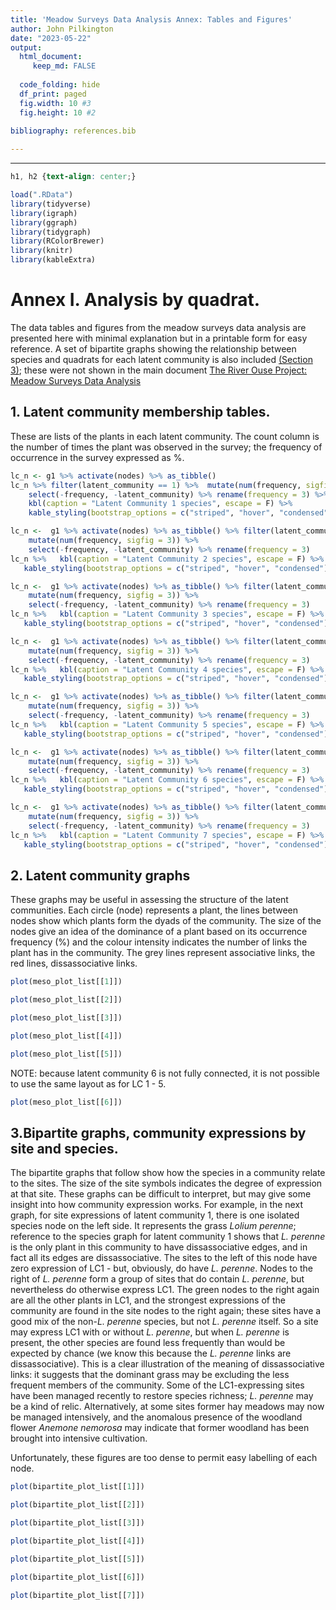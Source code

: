 ```yaml
---
title: 'Meadow Surveys Data Analysis Annex: Tables and Figures'
author: John Pilkington
date: "2023-05-22"
output:
  html_document: 
     keep_md: FALSE
     
  code_folding: hide
  df_print: paged
  fig.width: 10 #3
  fig.height: 10 #2
     
bibliography: references.bib

---    
```

<style type="text/css">
   .main-container {max-width: 100%;}
   .row {display: flex;}
   .column {flex: 50%;}
</style>
---
```css
h1, h2 {text-align: center;}
```

```r
load(".RData")
library(tidyverse)
library(igraph)
library(ggraph)
library(tidygraph)
library(RColorBrewer)
library(knitr)
library(kableExtra)
```

# Annex I. Analysis by quadrat.

The data tables and figures from the meadow surveys data analysis are presented here with minimal explanation but in a printable form for easy reference. A set of bipartite graphs showing the relationship between species and quadrats for each latent community is also included [(Section 3)](#section3); these were not shown in the main document [The River Ouse Project: Meadow Surveys Data Analysis](https://rpubs.com/Zygodon/1040095)

## 1. Latent community membership tables.

These are lists of the plants in each latent community. The count column is the number of times the plant was observed in the survey; the frequency of occurrence in the survey expressed as %.


```r
lc_n <- g1 %>% activate(nodes) %>% as_tibble()
lc_n %>% filter(latent_community == 1) %>%  mutate(num(frequency, sigfig = 3)) %>%
    select(-frequency, -latent_community) %>% rename(frequency = 3) %>%   
    kbl(caption = "Latent Community 1 species", escape = F) %>%
    kable_styling(bootstrap_options = c("striped", "hover", "condensed"), full_width = F, font_size = 12)
```
\pagebreak

```r
lc_n <-  g1 %>% activate(nodes) %>% as_tibble() %>% filter(latent_community == 2) %>%
    mutate(num(frequency, sigfig = 3)) %>%
    select(-frequency, -latent_community) %>% rename(frequency = 3)
lc_n %>%   kbl(caption = "Latent Community 2 species", escape = F) %>%
   kable_styling(bootstrap_options = c("striped", "hover", "condensed"), full_width = F, font_size = 12)
```
\pagebreak
```r
lc_n <-  g1 %>% activate(nodes) %>% as_tibble() %>% filter(latent_community == 3) %>%
    mutate(num(frequency, sigfig = 3)) %>%
    select(-frequency, -latent_community) %>% rename(frequency = 3)
lc_n %>%   kbl(caption = "Latent Community 3 species", escape = F) %>%
   kable_styling(bootstrap_options = c("striped", "hover", "condensed"), full_width = F, font_size = 12)
```
\pagebreak
```r
lc_n <-  g1 %>% activate(nodes) %>% as_tibble() %>% filter(latent_community == 4) %>%
    mutate(num(frequency, sigfig = 3)) %>%
    select(-frequency, -latent_community) %>% rename(frequency = 3)
lc_n %>%   kbl(caption = "Latent Community 4 species", escape = F) %>%
   kable_styling(bootstrap_options = c("striped", "hover", "condensed"), full_width = F, font_size = 12)
```

\pagebreak
```r
lc_n <-  g1 %>% activate(nodes) %>% as_tibble() %>% filter(latent_community == 5) %>%
    mutate(num(frequency, sigfig = 3)) %>%
    select(-frequency, -latent_community) %>% rename(frequency = 3)
lc_n %>%   kbl(caption = "Latent Community 5 species", escape = F) %>%
   kable_styling(bootstrap_options = c("striped", "hover", "condensed"), full_width = F, font_size = 12)
```

\pagebreak

```r
lc_n <-  g1 %>% activate(nodes) %>% as_tibble() %>% filter(latent_community == 6) %>%
    mutate(num(frequency, sigfig = 3)) %>%
    select(-frequency, -latent_community) %>% rename(frequency = 3)
lc_n %>%   kbl(caption = "Latent Community 6 species", escape = F) %>%
   kable_styling(bootstrap_options = c("striped", "hover", "condensed"), full_width = F, font_size = 12)
```

\pagebreak
```r
lc_n <-  g1 %>% activate(nodes) %>% as_tibble() %>% filter(latent_community == 7) %>%
    mutate(num(frequency, sigfig = 3)) %>%
    select(-frequency, -latent_community) %>% rename(frequency = 3)
lc_n %>%   kbl(caption = "Latent Community 7 species", escape = F) %>%
   kable_styling(bootstrap_options = c("striped", "hover", "condensed"), full_width = F, font_size = 12)
```

<!--  \pagebreak -->
<!-- ```{r echo = FALSE, results = "asis"} -->
<!-- lc_n <-  g1 %>% activate(nodes) %>% as_tibble() %>% filter(latent_community == 8) %>% -->
<!--     mutate(num(frequency, sigfig = 3)) %>% -->
<!--     select(-frequency, -latent_community) %>% rename(frequency = 3) -->
<!-- lc_n %>%   kbl(caption = "Latent Community 8 species", escape = F) %>% -->
<!--    kable_styling(bootstrap_options = c("striped", "hover", "condensed"), full_width = F, font_size = 12) -->
<!-- ``` -->

\pagebreak

## 2. Latent community graphs

These graphs may be useful in assessing the structure of the latent communities. Each circle (node) represents a plant, the lines between nodes show which plants form the dyads of the community. The size of the nodes give an idea of the dominance of a plant based on its occurrence frequency (%) and the colour intensity indicates the number of links the plant has in the community. The grey lines represent associative links, the red lines, dissassociative links. 


```r
plot(meso_plot_list[[1]])
```

\pagebreak

```r
plot(meso_plot_list[[2]])
```

<!-- \pagebreak -->

```r
plot(meso_plot_list[[3]])
```

\pagebreak

```r
plot(meso_plot_list[[4]])
```

<!-- \pagebreak -->

```r
plot(meso_plot_list[[5]])
```

\pagebreak

NOTE: because latent community 6 is not fully connected, it is not possible to use the same layout as for LC 1 - 5. 

```r
plot(meso_plot_list[[6]])
```

\pagebreak

<!-- ```{r echo = FALSE, warning=FALSE} -->
<!-- plot(meso_plot_list[[7]]) -->
<!-- ``` -->

<!-- \pagebreak -->

<!-- ```{r echo = FALSE, warning=FALSE} -->
<!-- plot(meso_plot_list[[8]]) -->
<!-- ``` -->
<!-- \pagebreak -->

## 3.<a name="section3"></a>Bipartite graphs, community expressions by site and species.

The bipartite graphs that follow show how the species in a community relate to the sites. The size of the site symbols indicates the degree of expression at that site. These graphs can be difficult to interpret, but may give some insight into how community expression works. For example, in the next graph, for site expressions of latent community 1, there is one isolated species node on the left side. It represents the grass *Lolium perenne*; reference to the species graph for latent community 1 shows that *L. perenne* is the only plant in this community to have dissassociative edges, and in fact all its edges are dissassociative. The sites to the left of this node have zero expression of LC1 - but, obviously, do have *L. perenne*. Nodes to the right of *L. perenne* form a group of sites that do contain *L. perenne*, but nevertheless do otherwise express LC1. The green nodes to the right again are all the other plants in LC1, and the strongest expressions of the community are found in the site nodes to the right again; these sites have a good mix of the non-*L. perenne* species, but not *L. perenne* itself. So a site may express LC1 with or without *L. perenne*, but when *L. perenne* is present, the other species are found less frequently than would be expected by chance (we know this because the *L. perenne* links are dissassociative). This is a clear illustration of the meaning of dissassociative links: it suggests that the dominant grass may be excluding the less frequent members of the community. Some of the LC1-expressing sites have been managed recently to restore species richness; *L. perenne* may be a kind of relic. Alternatively, at some sites former hay meadows may now be managed intensively, and the anomalous presence of the woodland flower *Anemone nemorosa* may indicate that former woodland has been brought into intensive cultivation.

Unfortunately, these figures are too dense to permit easy labelling of each node.

\pagebreak

```r
plot(bipartite_plot_list[[1]])
```
\pagebreak

```r
plot(bipartite_plot_list[[2]])
```
\pagebreak

```r
plot(bipartite_plot_list[[3]])
```
\pagebreak

```r
plot(bipartite_plot_list[[4]])
```
\pagebreak

```r
plot(bipartite_plot_list[[5]])
```
\pagebreak

```r
plot(bipartite_plot_list[[6]])
```
\pagebreak

```r
plot(bipartite_plot_list[[7]])
```
\pagebreak

<!-- ```{r echo = FALSE, warning=FALSE, fig.dim = c(10, 10)} -->
<!-- plot(bipartite_plot_list[[8]]) -->
<!-- ``` -->
<!-- \pagebreak -->

<!-- ## 4. Community expressions by site, polar plots. -->

<!-- The first figure in this section shows how each site can express several latent communities. The following eight figures show the individual latent community expressions by site. The polar plots are useful because it is possible to have readable labels on the columns for each site. The labels are too compressed in Cartesian representations. -->

<!-- \pagebreak -->

<!-- ```{r echo = FALSE, warning=FALSE, fig.dim = c(12, 12)} -->
<!-- p <- ggplot(site_xp) + -->
<!--   geom_col(aes(x = site, y = xp, fill = as.factor(lc))) + -->
<!--   scale_fill_brewer(palette = "Accent") + -->
<!--   coord_polar(start = 0) + -->
<!--   ylim(-50,y_max) + -->
<!--   theme( -->
<!--     axis.text.x = element_blank(), -->
<!--     axis.title.x = element_blank(), -->
<!--     axis.title.y = element_text("Latent community expression"), # ?not work -->
<!--     plot.margin = unit(rep(1,4), "cm") # Adjust the margin to make sure labels are not truncated! -->
<!--   ) -->
<!-- # # Add the site labels. -->
<!-- plot(p + geom_text(data = site_labels, aes(x=id, y=ceiling(0.8*y_max), label=site, hjust=hjust), -->
<!--                    color="black", alpha=0.6, size=3, angle=site_labels$angle, inherit.aes = FALSE ) + -->
<!--        guides(fill = guide_legend("Latent Community")) + -->
<!--        labs(title = "Site expressions of latent communities")) -->
<!-- ``` -->
<!-- \pagebreak -->
<!-- ```{r echo = FALSE, warning=FALSE, fig.dim = c(10, 10)} -->
<!-- plot(polar_plot_list[[1]]) -->
<!-- ``` -->
<!-- \pagebreak -->

<!-- ```{r echo = FALSE, warning=FALSE, fig.dim = c(10, 10)} -->
<!-- plot(polar_plot_list[[2]]) -->
<!-- ``` -->
<!-- \pagebreak -->
<!-- ```{r echo = FALSE, warning=FALSE, fig.dim = c(10, 10)} -->
<!-- plot(polar_plot_list[[3]]) -->
<!-- ``` -->
<!-- \pagebreak -->
<!-- ```{r echo = FALSE, warning=FALSE, fig.dim = c(10, 10)} -->
<!-- plot(polar_plot_list[[4]]) -->
<!-- ``` -->
<!-- \pagebreak -->
<!-- ```{r echo = FALSE, warning=FALSE, fig.dim = c(10, 10)} -->
<!-- plot(polar_plot_list[[5]]) -->
<!-- ``` -->
<!-- \pagebreak -->
<!-- ```{r echo = FALSE, warning=FALSE, fig.dim = c(10, 10)} -->
<!-- plot(polar_plot_list[[6]]) -->
<!-- ``` -->
<!-- \pagebreak -->
<!-- ```{r echo = FALSE, warning=FALSE, fig.dim = c(10, 10)} -->
<!-- plot(polar_plot_list[[7]]) -->
<!-- ``` -->
<!-- \pagebreak -->
<!-- ```{r echo = FALSE, warning=FALSE, fig.dim = c(10, 10)} -->
<!-- plot(polar_plot_list[[8]]) -->
<!-- ``` -->

<!-- \pagebreak -->

